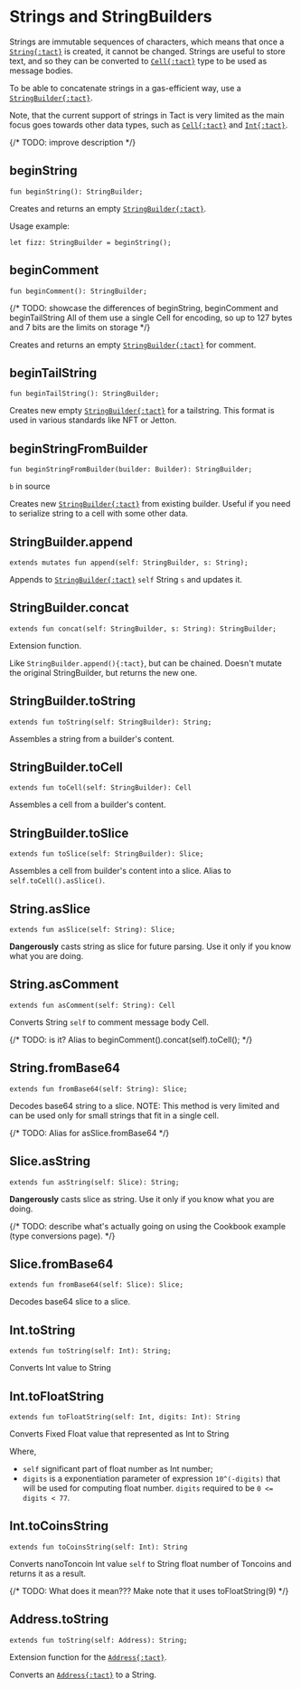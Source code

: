 # Strings and StringBuilders


Strings are immutable sequences of characters, which means that once a [`String{:tact}`][p] is created, it cannot be changed. Strings are useful to store text, and so they can be converted to [`Cell{:tact}`][p] type to be used as message bodies.

To be able to concatenate strings in a gas-efficient way, use a [`StringBuilder{:tact}`][p].

<Callout>

  Note, that the current support of strings in Tact is very limited as the main focus goes towards other data types, such as [`Cell{:tact}`][p] and [`Int{:tact}`][int].

  {/* TODO: improve description */}

</Callout>

## beginString

```tact
fun beginString(): StringBuilder;
```

Creates and returns an empty [`StringBuilder{:tact}`][p].

Usage example:

```tact
let fizz: StringBuilder = beginString();
```

## beginComment

```tact
fun beginComment(): StringBuilder;
```

{/* TODO: showcase the differences of beginString, beginComment and beginTailString
    All of them use a single Cell for encoding, so up to 127 bytes and 7 bits are the limits on storage
 */}

Creates and returns an empty [`StringBuilder{:tact}`][p] for comment.

## beginTailString

```tact
fun beginTailString(): StringBuilder;
```

Creates new empty [`StringBuilder{:tact}`][p] for a tailstring. This format is used in various standards like NFT or Jetton.

## beginStringFromBuilder

```tact
fun beginStringFromBuilder(builder: Builder): StringBuilder;
```

`b` in source

Creates new [`StringBuilder{:tact}`][p] from existing builder. Useful if you need to serialize string to a cell with some other data.

## StringBuilder.append

```tact
extends mutates fun append(self: StringBuilder, s: String);
```

Appends to [`StringBuilder{:tact}`][p] `self` String `s` and updates it.

## StringBuilder.concat

```tact
extends fun concat(self: StringBuilder, s: String): StringBuilder;
```

Extension function.

Like `StringBuilder.append(){:tact}`, but can be chained. Doesn't mutate the original StringBuilder, but returns the new one.

## StringBuilder.toString

```tact
extends fun toString(self: StringBuilder): String;
```

Assembles a string from a builder's content.

## StringBuilder.toCell

```tact
extends fun toCell(self: StringBuilder): Cell
```

Assembles a cell from a builder's content.

## StringBuilder.toSlice

```tact
extends fun toSlice(self: StringBuilder): Slice;
```

Assembles a cell from builder's content into a slice. Alias to `self.toCell().asSlice()`.

## String.asSlice

```tact
extends fun asSlice(self: String): Slice;
```

**Dangerously** casts string as slice for future parsing. Use it only if you know what you are doing.

## String.asComment

```tact
extends fun asComment(self: String): Cell
```

Converts String `self` to comment message body Cell.

{/* TODO: is it? Alias to beginComment().concat(self).toCell(); */}

## String.fromBase64

```tact
extends fun fromBase64(self: String): Slice;
```

Decodes base64 string to a slice. NOTE: This method is very limited and can be used only for small strings that fit in a single cell.

{/* TODO: Alias for asSlice.fromBase64 */}

## Slice.asString

```tact
extends fun asString(self: Slice): String;
```

**Dangerously** casts slice as string. Use it only if you know what you are doing.

{/* TODO: describe what's actually going on using the Cookbook example (type conversions page). */}

## Slice.fromBase64

```tact
extends fun fromBase64(self: Slice): Slice;
```

Decodes base64 slice to a slice.

## Int.toString

```tact
extends fun toString(self: Int): String;
```

Converts Int value to String

## Int.toFloatString

```tact
extends fun toFloatString(self: Int, digits: Int): String
```

Converts Fixed Float value that represented as Int to String

Where,
* `self` significant part of float number as Int number;
* `digits` is a exponentiation parameter of expression `10^(-digits)` that will be used for computing float number. `digits` required to be `0 <= digits < 77`.

## Int.toCoinsString

```tact
extends fun toCoinsString(self: Int): String
```

Converts nanoToncoin Int value `self` to String float number of Toncoins and returns it as a result.

{/* TODO: What does it mean??? Make note that it uses toFloatString(9) */}

## Address.toString

```tact
extends fun toString(self: Address): String;
```

Extension function for the [`Address{:tact}`][p].

Converts an [`Address{:tact}`][p] to a String.

[p]: /book/types#primitive-types
[bool]: /book/types#booleans
[int]: /book/integers
